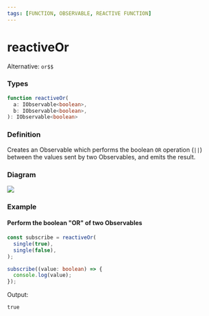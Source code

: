 ```yaml
---
tags: [FUNCTION, OBSERVABLE, REACTIVE FUNCTION]
---
```


# reactiveOr

Alternative: `or$$`

### Types

```ts
function reactiveOr(
  a: IObservable<boolean>,
  b: IObservable<boolean>,
): IObservable<boolean>
```

### Definition

Creates an Observable which performs the boolean `OR` operation (`||`) between the values sent by two Observables, and emits the result.

### Diagram

[![](https://mermaid.ink/img/pako:eNp1kE2uwjAMhK8SeQVSuUAWSK14axbAzhuTGIjUuiV1kBDi7qT8qFTi7eyZbyaRb-Baz2Ch53NicbwKdIzUoKB0FDW40JGoKQ31pt33HC-0r7mcutXUraZuZHIaLryOAzZus6--4js-n-bXu-3wnXKxXI5haw5U94xS_ZZHKfu54V9eY_qJv3QUKKDh2FDw-Uo3FGMQ9MQNI9g8ej5QqhUB5Z7R1HlS_vNB2wj2-WQBlLTdXMWBHUo_0PvSb-r-ANxljrA)](https://mermaid.live/edit#pako:eNp1kE2uwjAMhK8SeQVSuUAWSK14axbAzhuTGIjUuiV1kBDi7qT8qFTi7eyZbyaRb-Baz2Ch53NicbwKdIzUoKB0FDW40JGoKQ31pt33HC-0r7mcutXUraZuZHIaLryOAzZus6--4js-n-bXu-3wnXKxXI5haw5U94xS_ZZHKfu54V9eY_qJv3QUKKDh2FDw-Uo3FGMQ9MQNI9g8ej5QqhUB5Z7R1HlS_vNB2wj2-WQBlLTdXMWBHUo_0PvSb-r-ANxljrA)

### Example

#### Perform the boolean "OR" of two Observables

```ts
const subscribe = reactiveOr(
  single(true),
  single(false),
);

subscribe((value: boolean) => {
  console.log(value);
});
```

Output:

```text
true
```
